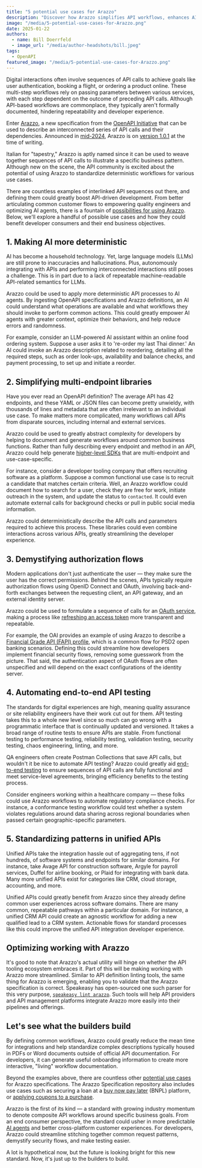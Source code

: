```yaml
---
title: "5 potential use cases for Arazzo"
description: "Discover how Arazzo simplifies API workflows, enhances AI accuracy, and streamlines development, security, and testing."
image: "/media/5-potential-use-cases-for-Arazzo.png"
date: 2025-01-22
authors:
  - name: Bill Doerrfeld
  - image_url: "/media/author-headshots/bill.jpeg"
tags:
  - OpenAPI
featured_image: "/media/5-potential-use-cases-for-Arazzo.png"
---
```


Digital interactions often involve sequences of API calls to achieve goals like user authentication, booking a flight, or ordering a product online. These multi-step workflows rely on passing parameters between various services, with each step dependent on the outcome of preceding API calls. Although API-based workflows are commonplace, they typically aren't formally documented, hindering repeatability and developer experience.

Enter [Arazzo](https://github.com/OAI/Arazzo-Specification), a new specification from the [OpenAPI Initiative](https://www.openapis.org/) that can be used to describe an interconnected series of API calls and their dependencies. Announced in [mid-2024](https://youtu.be/EQaGHjMIcD8?si=CxVLfxyLAn7cESM2), Arazzo is on [version 1.0.1](https://github.com/OAI/Arazzo-Specification/pull/318) at the time of writing. 

Italian for "tapestry," Arazzo is aptly named since it can be used to weave together sequences of API calls to illustrate a specific business pattern. Although new on the scene, the API community is excited about the potential of using Arazzo to standardize deterministic workflows for various use cases.

There are countless examples of interlinked API sequences out there, and defining them could greatly boost API-driven development. From better articulating common customer flows to empowering quality engineers and optimizing AI agents, there is a fountain of [possibilities for using Arazzo](https://nordicapis.com/3-example-use-cases-for-arazzo-descriptions/). Below, we'll explore a handful of possible use cases and how they could benefit developer consumers and their end business objectives.

## 1. Making AI more deterministic

AI has become a household technology. Yet, large language models (LLMs) are still prone to inaccuracies and hallucinations. Plus, autonomously integrating with APIs and performing interconnected interactions still poses a challenge. This is in part due to a lack of repeatable machine-readable API-related semantics for LLMs.

Arazzo could be used to apply more deterministic API processes to AI agents. By ingesting OpenAPI specifications and Arazzo definitions, an AI could understand what operations are available and what workflows they should invoke to perform common actions. This could greatly empower AI agents with greater context, optimize their behaviors, and help reduce errors and randomness.

For example, consider an LLM-powered AI assistant within an online food ordering system. Suppose a user asks it to 're-order my last Thai dinner.' An AI could invoke an Arazzo description related to reordering, detailing all the required steps, such as order look-ups, availability and balance checks, and payment processing, to set up and initiate a reorder.

## 2. Simplifying multi-endpoint libraries

Have you ever read an OpenAPI definition? The average API has 42 endpoints, and these YAML or JSON files can become pretty unwieldy, with thousands of lines and metadata that are often irrelevant to an individual use case. To make matters more complicated, many workflows call APIs from disparate sources, including internal and external services.

Arazzo could be used to greatly abstract complexity for developers by helping to document and generate workflows around common business functions. Rather than fully describing every endpoint and method in an API, Arazzo could help generate [higher-level SDKs](https://speakeasy.hashnode.dev/apis-vs-sdks-why-you-should-always-have-both) that are multi-endpoint and use-case-specific. 

For instance, consider a developer tooling company that offers recruiting software as a platform. Suppose a common functional use case is to recruit a candidate that matches certain criteria. Well, an Arazzo workflow could document how to search for a user, check they are free for work, initiate outreach in the system, and update the status to `contacted`. It could even automate external calls for background checks or pull in public social media information.

Arazzo could deterministically describe the API calls and parameters required to achieve this process. These libraries could even combine interactions across various APIs, greatly streamlining the developer experience.

## 3. Demystifying authorization flows

Modern applications don't just authenticate the user — they make sure the user has the correct permissions. Behind the scenes, APIs typically require authorization flows using OpenID Connect and OAuth, involving back-and-forth exchanges between the requesting client, an API gateway, and an external identity server. 

Arazzo could be used to formulate a sequence of calls for an [OAuth service](https://github.com/OAI/Arazzo-Specification/blob/main/examples/1.0.0/oauth.arazzo.yaml), making a process like [refreshing an access token](https://github.com/OAI/Arazzo-Specification/blob/main/examples/1.0.0/oauth.arazzo.yaml) more transparent and repeatable. 

For example, the OAI provides an example of using Arazzo to describe a [Financial Grade API (FAPI) profile](https://github.com/OAI/Arazzo-Specification/blob/main/examples/1.0.0/FAPI-PAR.arazzo.yaml), which is a common flow for PSD2 open banking scenarios. Defining this could streamline how developers implement financial security flows, removing some guesswork from the picture. That said, the authentication aspect of OAuth flows are often unspecified and will depend on the exact configurations of the identity server. 


## 4. Automating end-to-end API testing

The standards for digital experiences are high, meaning quality assurance or site reliability engineers have their work cut out for them. API testing takes this to a whole new level since so much can go wrong with a programmatic interface that is continually updated and versioned. It takes a broad range of routine tests to ensure APIs are stable. From functional testing to performance testing, reliability testing, validation testing, security testing, chaos engineering, linting, and more. 

QA engineers often create Postman Collections that save API calls, but wouldn't it be nice to automate API testing? Arazzo could greatly aid [end-to-end testing](https://www.speakeasy.com/post/e2e-testing-arazzo) to ensure sequences of API calls are fully functional and meet service-level agreements, bringing efficiency benefits to the testing process.

Consider engineers working within a healthcare company — these folks could use Arazzo workflows to automate regulatory compliance checks. For instance, a conformance testing workflow could test whether a system violates regulations around data sharing across regional boundaries when passed certain geographic-specific parameters.

## 5. Standardizing patterns in unified APIs

Unified APIs take the integration hassle out of aggregating tens, if not hundreds, of software systems and endpoints for similar domains. For instance, take Avage API for construction software, Argyle for payroll services, Duffel for airline booking, or Plaid for integrating with bank data. Many more unified APIs exist for categories like CRM, cloud storage, accounting, and more.

Unified APIs could greatly benefit from Arazzo since they already define common user experiences across software domains. There are many common, repeatable pathways within a particular domain. For instance, a unified CRM API could create an agnostic workflow for adding a new qualified lead to a CRM system. Actionable flows for standard processes like this could improve the unified API integration developer experience.

## Optimizing working with Arazzo

It's good to note that Arazzo's actual utility will hinge on whether the API tooling ecosystem embraces it. Part of this will be making working with Arazzo more streamlined. Similar to API definition linting tools, the same thing for Arazzo is emerging, enabling you to validate that the Arazzo specification is correct. Speakeasy has open-sourced one such parser for this very purpose, [`speakeasy lint arazzo`](https://www.speakeasy.com/docs/speakeasy-reference/cli/lint/arazzo). Such tools will help API providers and API management platforms integrate Arazzo more easily into their pipelines and offerings.

## Let's see what the builders build

By defining common workflows, Arazzo could greatly reduce the mean time for integrations and help standardize complex descriptions typically housed in PDFs or Word documents outside of official API documentation. For developers, it can generate useful onboarding information to create more interactive, "living" workflow documentation.

Beyond the examples above, there are countless other [potential use cases](https://nordicapis.com/3-example-use-cases-for-arazzo-descriptions/) for Arazzo specifications. The Arazzo Specification repository also includes use cases such as securing a loan at a [buy now pay later](https://github.com/OAI/Arazzo-Specification/blob/main/examples/1.0.0/bnpl-arazzo.yaml) (BNPL) platform, or [applying coupons to a purchase](https://github.com/OAI/Arazzo-Specification/blob/main/examples/1.0.0/pet-coupons.arazzo.yaml). 

Arazzo is the first of its kind — a standard with growing industry momentum to denote composite API workflows around specific business goals. From an end consumer perspective, the standard could usher in more predictable [AI agents](https://thenewstack.io/its-time-to-start-preparing-apis-for-the-ai-agent-era/) and better cross-platform customer experiences. For developers, Arazzo could streamline stitching together common request patterns, demystify security flows, and make testing easier. 

A lot is hypothetical now, but the future is looking bright for this new standard. Now, it's just up to the builders to build.